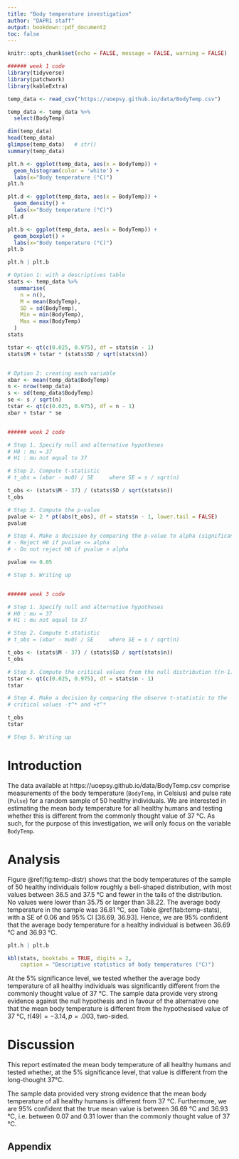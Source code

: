 ```yaml
---
title: "Body temperature investigation"
author: "DAPR1 staff"
output: bookdown::pdf_document2
toc: false
---
```



```r
knitr::opts_chunk$set(echo = FALSE, message = FALSE, warning = FALSE)
```


```r
###### week 1 code
library(tidyverse)
library(patchwork)
library(kableExtra)

temp_data <- read_csv("https://uoepsy.github.io/data/BodyTemp.csv")

temp_data <- temp_data %>%
  select(BodyTemp)

dim(temp_data)
head(temp_data)
glimpse(temp_data)   # str()
summary(temp_data)

plt.h <- ggplot(temp_data, aes(x = BodyTemp)) +
  geom_histogram(color = 'white') +
  labs(x="Body temperature (°C)")
plt.h

plt.d <- ggplot(temp_data, aes(x = BodyTemp)) +
  geom_density() +
  labs(x="Body temperature (°C)")
plt.d

plt.b <- ggplot(temp_data, aes(x = BodyTemp)) +
  geom_boxplot() +
  labs(x="Body temperature (°C)")
plt.b

plt.h | plt.b

# Option 1: with a descriptives table
stats <- temp_data %>%
  summarise(
    n = n(),
    M = mean(BodyTemp),
    SD = sd(BodyTemp),
    Min = min(BodyTemp),
    Max = max(BodyTemp)
  )
stats

tstar <- qt(c(0.025, 0.975), df = stats$n - 1)
stats$M + tstar * (stats$SD / sqrt(stats$n))


# Option 2: creating each variable
xbar <- mean(temp_data$BodyTemp)
n <- nrow(temp_data)
s <- sd(temp_data$BodyTemp)
se <- s / sqrt(n)
tstar <- qt(c(0.025, 0.975), df = n - 1)
xbar + tstar * se


###### week 2 code

# Step 1. Specify null and alternative hypotheses
# H0 : mu = 37
# H1 : mu not equal to 37

# Step 2. Compute t-statistic
# t_obs = (xbar - mu0) / SE     where SE = s / sqrt(n)

t_obs <- (stats$M - 37) / (stats$SD / sqrt(stats$n))
t_obs

# Step 3. Compute the p-value
pvalue <- 2 * pt(abs(t_obs), df = stats$n - 1, lower.tail = FALSE)
pvalue

# Step 4. Make a decision by comparing the p-value to alpha (significance level)
# - Reject H0 if pvalue <= alpha
# - Do not reject H0 if pvalue > alpha

pvalue <= 0.05

# Step 5. Writing up


###### week 3 code

# Step 1. Specify null and alternative hypotheses
# H0 : mu = 37
# H1 : mu not equal to 37

# Step 2. Compute t-statistic
# t_obs = (xbar - mu0) / SE     where SE = s / sqrt(n)

t_obs <- (stats$M - 37) / (stats$SD / sqrt(stats$n))
t_obs

# Step 3. Compute the critical values from the null distribution t(n-1)
tstar <- qt(c(0.025, 0.975), df = stats$n - 1)
tstar

# Step 4. Make a decision by comparing the observe t-statistic to the 
# critical values -t^* and +t^*

t_obs
tstar

# Step 5. Writing up

```


# Introduction

The data available at https://uoepsy.github.io/data/BodyTemp.csv comprise measurements of the body temperature (`BodyTemp`, in Celsius) and pulse rate (`Pulse`) for a random sample of 50 healthy individuals. We are interested in estimating the mean body temperature for all healthy humans and testing whether this is different from the commonly thought value of 37 °C. As such, for the purpose of this investigation, we will only focus on the variable `BodyTemp`.


# Analysis

Figure \@ref(fig:temp-distr) shows that the body temperatures of the sample of 50 healthy individuals follow roughly a bell-shaped distribution, with most values between 36.5 and 37.5 °C and fewer in the tails of the distribution. No values were lower than 35.75 or larger than 38.22. The average body temperature in the sample was 36.81 °C, see Table \@ref(tab:temp-stats), with a SE of 0.06 and 95% CI [36.69, 36.93]. Hence, we are 95% confident that the average body temperature for a healthy individual is between 36.69 °C and 36.93 °C.

```r
plt.h | plt.b
```

```r
kbl(stats, booktabs = TRUE, digits = 2,
    caption = "Descriptive statistics of body temperatures (°C)")
```

At the 5% significance level, we tested whether the average body temperature of all healthy individuals was significantly different from the commonly thought value of 37 °C. The sample data provide very strong evidence against the null hypothesis and in favour of the alternative one that the mean body temperature is different from the hypothesised value of 37 °C, $t(49) = -3.14, p = .003$, two-sided.


# Discussion

This report estimated the mean body temperature of all healthy humans and tested whether, at the 5% significance level, that value is different from the long-thought 37°C. 

The sample data provided very strong evidence that the mean body temperature of all healthy humans is different from 37 °C. Furthermore, we are 95% confident that the true mean value is between 36.69 °C and 36.93 °C, i.e. between 0.07 and 0.31 lower than the commonly thought value of 37 °C.


## Appendix

```r
```


